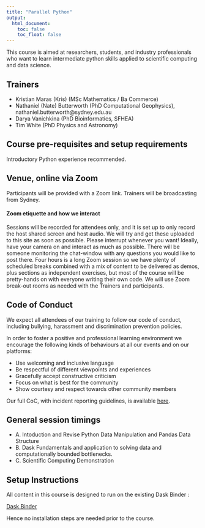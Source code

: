 ```yaml
---
title: "Parallel Python"
output:
  html_document:
    toc: false
    toc_float: false
---
```



This course is aimed at researchers, students, and industry professionals who want to learn intermediate python skills applied to scientific computing and data science.


## Trainers
* Kristian Maras (Kris) (MSc Mathematics / Ba Commerce)
* Nathaniel (Nate) Butterworth (PhD Computational Geophysics), nathaniel.butterworth@sydney.edu.au
* Darya Vanichkina (PhD Bioinformatics, SFHEA)
* Tim White (PhD Physics and Astronomy)



## Course pre-requisites and setup requirements

Introductory Python experience recommended. 




## Venue, online via Zoom
Participants will be provided with a Zoom link. Trainers will be broadcasting from Sydney.

#### Zoom etiquette and how we interact

Sessions will be recorded for attendees only, and it is set up to only record the host shared screen and host audio. We will try and get these uploaded to this site as soon as possible. Please interrupt whenever you want! Ideally, have your camera on and interact as much as possible. There will be someone monitoring the chat-window with any questions you would like to post there.  Four hours is a long Zoom session so we have plenty of scheduled breaks combined with a mix of content to be delivered as demos, plus sections as independent exercises, but most of the course will be pretty-hands on with everyone writing their own code. We will use Zoom break-out rooms as needed with the Trainers and participants.


## Code of Conduct
We expect all attendees of our training to follow our code of conduct, including bullying, harassment and discrimination prevention policies.

In order to foster a positive and professional learning environment we encourage the following kinds of behaviours at all our events and on our platforms:

* Use welcoming and inclusive language
* Be respectful of different viewpoints and experiences
* Gracefully accept constructive criticism
* Focus on what is best for the community
* Show courtesy and respect towards other community members

Our full CoC, with incident reporting guidelines, is available [here](https://sydney-informatics-hub.github.io/codeofconduct/).



## General session timings

* A. Intoduction and Revise Python Data Manipulation and Pandas Data Structure
* B. Dask Fundamentals and application to solving data and computationally bounded bottlenecks.
* C. Scientific Computing Demonstration 


## Setup Instructions

All content in this course is designed to run on the existing Dask Binder : 

[Dask Binder](https://examples.dask.org/)

Hence no installation steps are needed prior to the course.

